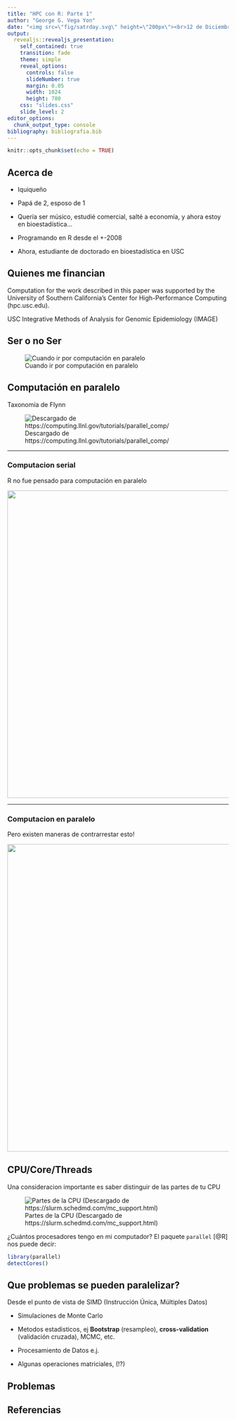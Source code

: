 ```yaml
---
title: "HPC con R: Parte 1"
author: "George G. Vega Yon"
date: "<img src=\"fig/satrday.svg\" height=\"200px\"><br>12 de Diciembre, 2018"
output:
  revealjs::revealjs_presentation:
    self_contained: true
    transition: fade
    theme: simple
    reveal_options:
      controls: false
      slideNumber: true
      margin: 0.05
      width: 1024
      height: 780
    css: "slides.css"
    slide_level: 2
editor_options: 
  chunk_output_type: console
bibliography: bibliografia.bib
---
```


```r
knitr::opts_chunk$set(echo = TRUE)
```

## Acerca de

*   Iquiqueño

*   Papá de 2, esposo de 1

*   Quería ser músico, estudié comercial, salté a economía, y ahora estoy
    en bioestadística...
    
*   Programando en R desde el +-2008

*   Ahora, estudiante de doctorado en bioestadística en USC

## Quienes me financian

Computation for the work described in this paper was supported by the University
of Southern California’s Center for High-Performance Computing (hpc.usc.edu).

USC Integrative Methods of Analysis for Genomic Epidemiology (IMAGE)



## Ser o no Ser

![Cuando ir por computación en paralelo](fig/when_to_parallel.svg)

## Computación en paralelo

Taxonomía de Flynn

![Descargado de https://computing.llnl.gov/tutorials/parallel_comp/](fig/flynnsTaxonomy.gif)

---

### Computacion serial

R no fue pensado para computación en paralelo

![](fig/pll-computing-explained-serial.svg){style="width:700px"}

---

### Computacion en paralelo

Pero existen maneras de contrarrestar esto!

![](fig/pll-computing-explained-parallel.svg){style="width:700px"}

## CPU/Core/Threads

Una consideracion importante es saber distinguir de las partes de tu CPU

![Partes de la CPU (Descargado de https://slurm.schedmd.com/mc_support.html)](fig/cpu-slurm.gif)

¿Cuántos procesadores tengo en mi computador? El paquete `parallel` [@R] nos puede decir:


```r
library(parallel)
detectCores()
```


## Que problemas se pueden paralelizar?

Desde el punto de vista de SIMD (Instrucción Única, Múltiples Datos)

*   Simulaciones de Monte Carlo

*   Metodos estadisticos, ej **Bootstrap** (resampleo), **cross-validation**
    (validación cruzada), MCMC, etc.

*   Procesamiento de Datos e.j. 

*   Algunas operaciones matriciales,  (!?)

## Problemas

## Referencias
